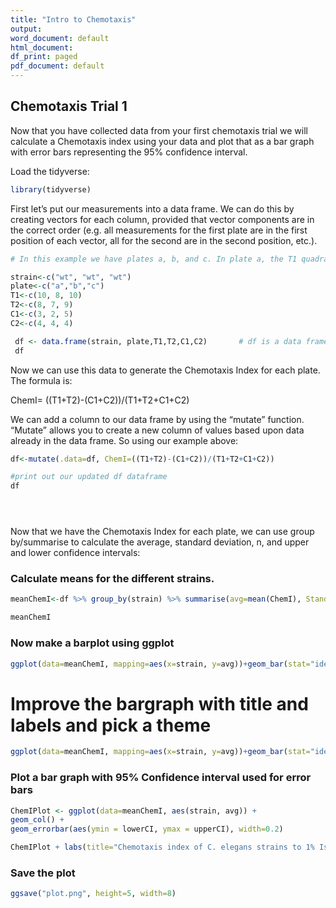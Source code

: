 ```yaml
---
title: "Intro to Chemotaxis"
output:
word_document: default
html_document:
df_print: paged
pdf_document: default
---
```


## Chemotaxis Trial 1


Now that you have collected data from your first chemotaxis trial we will calculate a Chemotaxis index using your data and plot that as a bar graph with error bars representing the 95% confidence interval.

Load the tidyverse:
```r
library(tidyverse)

```


First let's put our measurements into a data frame. We can do this by creating vectors for each column, provided that vector components are in the correct order (e.g. all measurements for the first plate are in the first position of each vector, all for the second are in the second position, etc.).


```r

# In this example we have plates a, b, and c. In plate a, the T1 quadrant has 10, T2 has 8, C1 has 3, and C2 has 4. The measurements for the other plates follow a similar pattern.

strain<-c("wt", "wt", "wt")
plate<-c("a","b","c")
T1<-c(10, 8, 10)
T2<-c(8, 7, 9)
C1<-c(3, 2, 5)
C2<-c(4, 4, 4)

 df <- data.frame(strain, plate,T1,T2,C1,C2)       # df is a data frame
 df

```


Now we can use this data to generate the Chemotaxis Index for each plate. The formula is:

ChemI= ((T1+T2)-(C1+C2))/(T1+T2+C1+C2)

We can add a column to our data frame by using the "mutate" function. "Mutate" allows you to create a new column of values based upon data already in the data frame. So using our example above:

```r


df<-mutate(.data=df, ChemI=((T1+T2)-(C1+C2))/(T1+T2+C1+C2))

#print out our updated df dataframe
df





```


Now that we have the Chemotaxis Index for each plate, we can use group by/summarise to calculate the average, standard deviation, n, and upper and lower confidence intervals:

### Calculate means for the different strains.

```r
meanChemI<-df %>% group_by(strain) %>% summarise(avg=mean(ChemI), StandardDeviation=sd(ChemI), n=n(), upperCI=avg+((qnorm(0.975)*StandardDeviation)/sqrt(n)), lowerCI=avg-((qnorm(0.975)*StandardDeviation)/sqrt(n)))

meanChemI
```
### Now make a barplot using ggplot
```r
ggplot(data=meanChemI, mapping=aes(x=strain, y=avg))+geom_bar(stat="identity")
```
# Improve the bargraph with title and labels and pick a theme
```r
ggplot(data=meanChemI, mapping=aes(x=strain, y=avg))+geom_bar(stat="identity")+labs(title="Chemotaxis index of C. elegans strains to 1% Isoamyl alcohol after 1 hour", x="C elegans strain", y="Chemotaxis Index", fill = "Strain") + theme_minimal()+ylim(0,1)
```



### Plot a bar graph with 95% Confidence interval used for error bars

```r
ChemIPlot <- ggplot(data=meanChemI, aes(strain, avg)) +
geom_col() +
geom_errorbar(aes(ymin = lowerCI, ymax = upperCI), width=0.2)

ChemIPlot + labs(title="Chemotaxis index of C. elegans strains to 1% Isoamyl alcohol after 1 hour",y="Chemotaxis Index (95% CI)", x = "Strain") + theme_minimal() + ylim(0,1)
```
### Save the plot
```r
ggsave("plot.png", height=5, width=8)


```